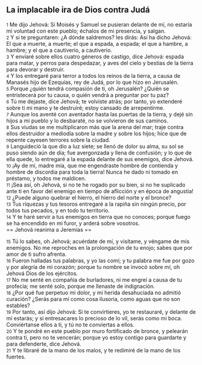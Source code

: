 == La implacable ira de Dios contra Judá ==

{{anchor|1}} <small>1</small> Me dijo Jehová: Si Moisés y Samuel se pusieran delante de mí, no estaría mi voluntad con este pueblo; échalos de mi presencia, y salgan.<br>
{{anchor|2}} <small>2</small> Y si te preguntaren: ¿A dónde saldremos? les dirás: Así ha dicho Jehová: El que a muerte, a muerte; el que a espada, a espada; el que a hambre, a hambre; y el que a cautiverio, a cautiverio.<br>
{{anchor|3}} <small>3</small> Y enviaré sobre ellos cuatro géneros de castigo, dice Jehová: espada para matar, y perros para despedazar, y aves del cielo y bestias de la tierra para devorar y destruir.<br>
{{anchor|4}} <small>4</small> Y los entregaré para terror a todos los reinos de la tierra, a causa de Manasés hijo de Ezequías, rey de Judá, por lo que hizo en Jerusalén.<br>
{{anchor|5}} <small>5</small> Porque ¿quién tendrá compasión de ti, oh Jerusalén? ¿Quién se entristecerá por tu causa, o quién vendrá a preguntar por tu paz?<br>
{{anchor|6}} <small>6</small> Tú me dejaste, dice Jehová; te volviste atrás; por tanto, yo extenderé sobre ti mi mano y te destruiré; estoy cansado de arrepentirme.<br>
{{anchor|7}} <small>7</small> Aunque los aventé con aventador hasta las puertas de la tierra, y dejé sin hijos a mi pueblo y lo desbaraté, no se volvieron de sus caminos.<br>
{{anchor|8}} <small>8</small> Sus viudas se me multiplicaron más que la arena del mar; traje contra ellos destruidor a mediodía sobre la madre y sobre los hijos; hice que de repente cayesen terrores sobre la ciudad.<br>
{{anchor|9}} <small>9</small> Languideció la que dio a luz siete; se llenó de dolor su alma, su sol se puso siendo aún de día; fue avergonzada y llena de confusión; y lo que de ella quede, lo entregaré a la espada delante de sus enemigos, dice Jehová.<br>
{{anchor|10}} <small>10</small> ¡Ay de mí, madre mía, que me engendraste hombre de contienda y hombre de discordia para toda la tierra! Nunca he dado ni tomado en préstamo, y todos me maldicen.<br>
{{anchor|11}} <small>11</small> ¡Sea así, oh Jehová, si no te he rogado por su bien, si no he suplicado ante ti en favor del enemigo en tiempo de aflicción y en época de angustia!<br>
{{anchor|12}} <small>12</small> ¿Puede alguno quebrar el hierro, el hierro del norte y el bronce?<br>
{{anchor|13}} <small>13</small> Tus riquezas y tus tesoros entregaré a la rapiña sin ningún precio, por todos tus pecados, y en todo tu territorio.<br>
{{anchor|14}} <small>14</small> Y te haré servir a tus enemigos en tierra que no conoces; porque fuego se ha encendido en mi furor, y arderá sobre vosotros.<br>
== Jehová reanima a Jeremías ==

{{anchor|15}} <small>15</small> Tú lo sabes, oh Jehová; acuérdate de mí, y visítame, y véngame de mis enemigos. No me reproches en la prolongación de tu enojo; sabes que por amor de ti sufro afrenta.<br>
{{anchor|16}} <small>16</small> Fueron halladas tus palabras, y yo las comí; y tu palabra me fue por gozo y por alegría de mi corazón; porque tu nombre se invocó sobre mí, oh Jehová Dios de los ejércitos.<br>
{{anchor|17}} <small>17</small> No me senté en compañía de burladores, ni me engreí a causa de tu profecía; me senté solo, porque me llenaste de indignación.<br>
{{anchor|18}} <small>18</small> ¿Por qué fue perpetuo mi dolor, y mi herida desahuciada no admitió curación? ¿Serás para mí como cosa ilusoria, como aguas que no son estables?<br>
{{anchor|19}} <small>19</small> Por tanto, así dijo Jehová: Si te convirtieres, yo te restauraré, y delante de mí estarás; y si entresacares lo precioso de lo vil, serás como mi boca. Conviértanse ellos a ti, y tú no te conviertas a ellos.<br>
{{anchor|20}} <small>20</small> Y te pondré en este pueblo por muro fortificado de bronce, y pelearán contra ti, pero no te vencerán; porque yo estoy contigo para guardarte y para defenderte, dice Jehová.<br>
{{anchor|21}} <small>21</small> Y te libraré de la mano de los malos, y te redimiré de la mano de los fuertes.<br>
